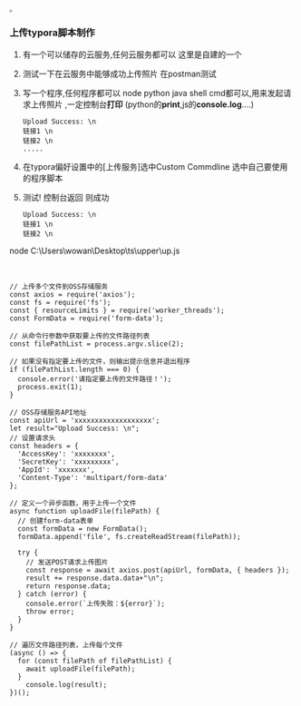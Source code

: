<img src="http://jgbim.qhfct.com:9998/public/image/979b59b6669c4c2084cc09944b34ba0a.png" style="zoom:33%;" />

### 上传typora脚本制作

1. 有一个可以储存的云服务,任何云服务都可以  这里是自建的一个

2. 测试一下在云服务中能够成功上传照片  在postman测试

3. 写一个程序,任何程序都可以 node python java shell cmd都可以,用来发起请求上传照片 ,一定控制台**打印** (python的**print**,js的**console.log**....)

   ```
   Upload Success: \n
   链接1 \n
   链接2 \n
   .....
   ```

4. 在typora偏好设置中的[上传服务]选中Custom Commdline 选中自己要使用的程序脚本

   

5. 测试! 控制台返回 则成功

   ```
   Upload Success: \n
   链接1 \n
   链接2 \n
   ```

node C:\Users\wowan\Desktop\ts\upper\up.js 

​	

```
// 上传多个文件到OSS存储服务
const axios = require('axios');
const fs = require('fs');
const { resourceLimits } = require('worker_threads');
const FormData = require('form-data');

// 从命令行参数中获取要上传的文件路径列表
const filePathList = process.argv.slice(2);

// 如果没有指定要上传的文件，则输出提示信息并退出程序
if (filePathList.length === 0) {
  console.error('请指定要上传的文件路径！');
  process.exit(1);
}

// OSS存储服务API地址
const apiUrl = 'xxxxxxxxxxxxxxxxxxx';
let result="Upload Success: \n";
// 设置请求头
const headers = {
  'AccessKey': 'xxxxxxxx',
  'SecretKey': 'xxxxxxxxx',
  'AppId': 'xxxxxxx',
  'Content-Type': 'multipart/form-data'
};

// 定义一个异步函数，用于上传一个文件
async function uploadFile(filePath) {
  // 创建form-data表单
  const formData = new FormData();
  formData.append('file', fs.createReadStream(filePath));

  try {
    // 发送POST请求上传图片
    const response = await axios.post(apiUrl, formData, { headers });
    result += response.data.data+"\n";
    return response.data;
  } catch (error) {
    console.error(`上传失败：${error}`);
    throw error;
  }
}

// 遍历文件路径列表，上传每个文件
(async () => {
  for (const filePath of filePathList) {
    await uploadFile(filePath);
  }
    console.log(result);
})();



```


